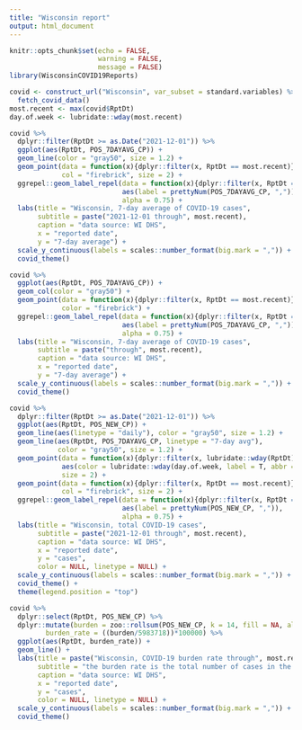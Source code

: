 ```yaml
---
title: "Wisconsin report"
output: html_document
---
```


```r
knitr::opts_chunk$set(echo = FALSE,
                      warning = FALSE,
                      message = FALSE)
library(WisconsinCOVID19Reports)

covid <- construct_url("Wisconsin", var_subset = standard.variables) %>%
  fetch_covid_data()
most.recent <- max(covid$RptDt)
day.of.week <- lubridate::wday(most.recent)
```


```r
covid %>%
  dplyr::filter(RptDt >= as.Date("2021-12-01")) %>%
  ggplot(aes(RptDt, POS_7DAYAVG_CP)) +
  geom_line(color = "gray50", size = 1.2) +
  geom_point(data = function(x){dplyr::filter(x, RptDt == most.recent)},
             col = "firebrick", size = 2) +
  ggrepel::geom_label_repel(data = function(x){dplyr::filter(x, RptDt == most.recent)},
                            aes(label = prettyNum(POS_7DAYAVG_CP, ",")),
                            alpha = 0.75) +
  labs(title = "Wisconsin, 7-day average of COVID-19 cases",
       subtitle = paste("2021-12-01 through", most.recent),
       caption = "data source: WI DHS",
       x = "reported date",
       y = "7-day average") +
  scale_y_continuous(labels = scales::number_format(big.mark = ",")) +
  covid_theme()
```

```r
covid %>%
  ggplot(aes(RptDt, POS_7DAYAVG_CP)) +
  geom_col(color = "gray50") +
  geom_point(data = function(x){dplyr::filter(x, RptDt == most.recent)},
             color = "firebrick") +
  ggrepel::geom_label_repel(data = function(x){dplyr::filter(x, RptDt == most.recent)},
                            aes(label = prettyNum(POS_7DAYAVG_CP, ",")),
                            alpha = 0.75) +
  labs(title = "Wisconsin, 7-day average of COVID-19 cases",
       subtitle = paste("through", most.recent),
       caption = "data source: WI DHS",
       x = "reported date",
       y = "7-day average") +
  scale_y_continuous(labels = scales::number_format(big.mark = ",")) +
  covid_theme()
```

```r
covid %>%
  dplyr::filter(RptDt >= as.Date("2021-12-01")) %>%
  ggplot(aes(RptDt, POS_NEW_CP)) +
  geom_line(aes(linetype = "daily"), color = "gray50", size = 1.2) +
  geom_line(aes(RptDt, POS_7DAYAVG_CP, linetype = "7-day avg"),
            color = "gray50", size = 1.2) +
  geom_point(data = function(x){dplyr::filter(x, lubridate::wday(RptDt) == day.of.week)},
             aes(color = lubridate::wday(day.of.week, label = T, abbr = F)),
             size = 2) +
  geom_point(data = function(x){dplyr::filter(x, RptDt == most.recent)},
             col = "firebrick", size = 2) +
  ggrepel::geom_label_repel(data = function(x){dplyr::filter(x, RptDt == most.recent)},
                            aes(label = prettyNum(POS_NEW_CP, ",")),
                            alpha = 0.75) +
  labs(title = "Wisconsin, total COVID-19 cases",
       subtitle = paste("2021-12-01 through", most.recent),
       caption = "data source: WI DHS",
       x = "reported date",
       y = "cases",
       color = NULL, linetype = NULL) +
  scale_y_continuous(labels = scales::number_format(big.mark = ",")) +
  covid_theme() +
  theme(legend.position = "top")
```

```r
covid %>%
  dplyr::select(RptDt, POS_NEW_CP) %>%
  dplyr::mutate(burden = zoo::rollsum(POS_NEW_CP, k = 14, fill = NA, align = "right"),
         burden_rate = ((burden/5983718))*100000) %>%
  ggplot(aes(RptDt, burden_rate)) +
  geom_line() +
  labs(title = paste("Wisconsin, COVID-19 burden rate through", most.recent),
       subtitle = "the burden rate is the total number of cases in the past 14 days per 100k population",
       caption = "data source: WI DHS",
       x = "reported date",
       y = "cases",
       color = NULL, linetype = NULL) +
  scale_y_continuous(labels = scales::number_format(big.mark = ",")) +
  covid_theme()
```


